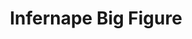 ---
title: "Infernape Big Figure"
meta_title: "Infernape Big Figure craft"
description: "Craft de Infernape Big Figure"
rank: "a"
draft: false
name: "Infernape Big Figure"
recipe_img: "https://wiki.pokexgames.com/images/b/b3/Napefigure.png"
level: 85
craft_time: 86400
result: 1
value_npc: 1
ingredients:
  - name: "Fire Feather"
    quantity: 100
    item_img: "https://wiki.pokexgames.com/images/f/f3/Fire_Feather.png"
    value_npc: 1
  - name: "Fire Stone"
    quantity: 1
    item_img: "https://wiki.pokexgames.com/images/9/9a/Fire-stone.gif"
    value_npc: 1
  - name: "Planks"
    quantity: 100
    item_img: "https://wiki.pokexgames.com/images/b/b9/Planks.png"
    value_npc: 1
---